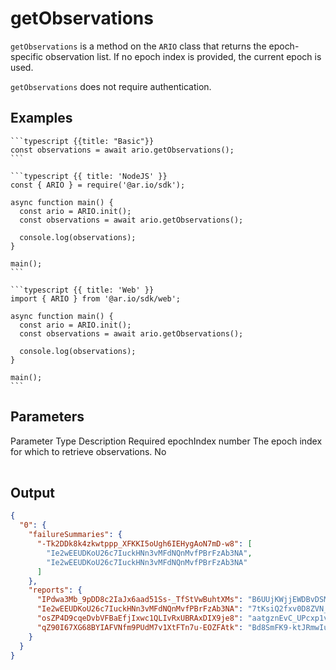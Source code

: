 
# getObservations

`getObservations` is a method on the `ARIO` class that returns the epoch-specific observation list. If no epoch index is provided, the current epoch is used.

`getObservations` does not require authentication.

## Examples

<CodeGroup title="getObservations">

    ```typescript {{title: "Basic"}}
    const observations = await ario.getObservations();
    ```

    ```typescript {{ title: 'NodeJS' }}
    const { ARIO } = require('@ar.io/sdk');

    async function main() {
      const ario = ARIO.init();
      const observations = await ario.getObservations();

      console.log(observations);
    }

    main();
    ```

    ```typescript {{ title: 'Web' }}
    import { ARIO } from '@ar.io/sdk/web';

    async function main() {
      const ario = ARIO.init();
      const observations = await ario.getObservations();

      console.log(observations);
    }

    main();
    ```

</CodeGroup>

## Parameters

<Table>
  <Table.Head>
    <Table.Row>
      <Table.Header>Parameter</Table.Header>
      <Table.Header>Type</Table.Header>
      <Table.Header>Description</Table.Header>
      <Table.Header>Required</Table.Header>
    </Table.Row>
  </Table.Head>
  <Table.Body>
    <Table.Row>
      <Table.Cell className="font-semibold">epochIndex</Table.Cell>
      <Table.Cell>number</Table.Cell>
      <Table.Cell>
        The epoch index for which to retrieve observations.
      </Table.Cell>
      <Table.Cell>No</Table.Cell>
    </Table.Row>
  </Table.Body>
</Table>

## Output

```json
{
  "0": {
    "failureSummaries": {
      "-Tk2DDk8k4zkwtppp_XFKKI5oUgh6IEHygAoN7mD-w8": [
        "Ie2wEEUDKoU26c7IuckHNn3vMFdNQnMvfPBrFzAb3NA",
        "Ie2wEEUDKoU26c7IuckHNn3vMFdNQnMvfPBrFzAb3NA"
      ]
    },
    "reports": {
      "IPdwa3Mb_9pDD8c2IaJx6aad51Ss-_TfStVwBuhtXMs": "B6UUjKWjjEWDBvDSMXWNmymfwvgR9EN27z5FTkEVlX4",
      "Ie2wEEUDKoU26c7IuckHNn3vMFdNQnMvfPBrFzAb3NA": "7tKsiQ2fxv0D8ZVN_QEv29fZ8hwFIgHoEDrpeEG0DIs",
      "osZP4D9cqeDvbVFBaEfjIxwc1QLIvRxUBRAxDIX9je8": "aatgznEvC_UPcxp1v0uw_RqydhIfKm4wtt1KCpONBB0",
      "qZ90I67XG68BYIAFVNfm9PUdM7v1XtFTn7u-EOZFAtk": "Bd8SmFK9-ktJRmwIungS8ur6JM-JtpxrvMtjt5JkB1M"
    }
  }
}
```
